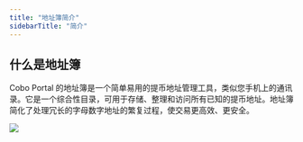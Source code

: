 ```yaml
---
title: "地址簿简介"
sidebarTitle: "简介"
---
```


## 什么是地址簿

Cobo Portal 的地址簿是一个简单易用的提币地址管理工具，类似您手机上的通讯录。它是一个综合性目录，可用于存储、整理和访问所有已知的提币地址。地址簿简化了处理冗长的字母数字地址的繁复过程，使交易更高效、更安全。

<img src="/cn/images/address-book/what-is-address-book.png" className="screenshot_full_screen"/>